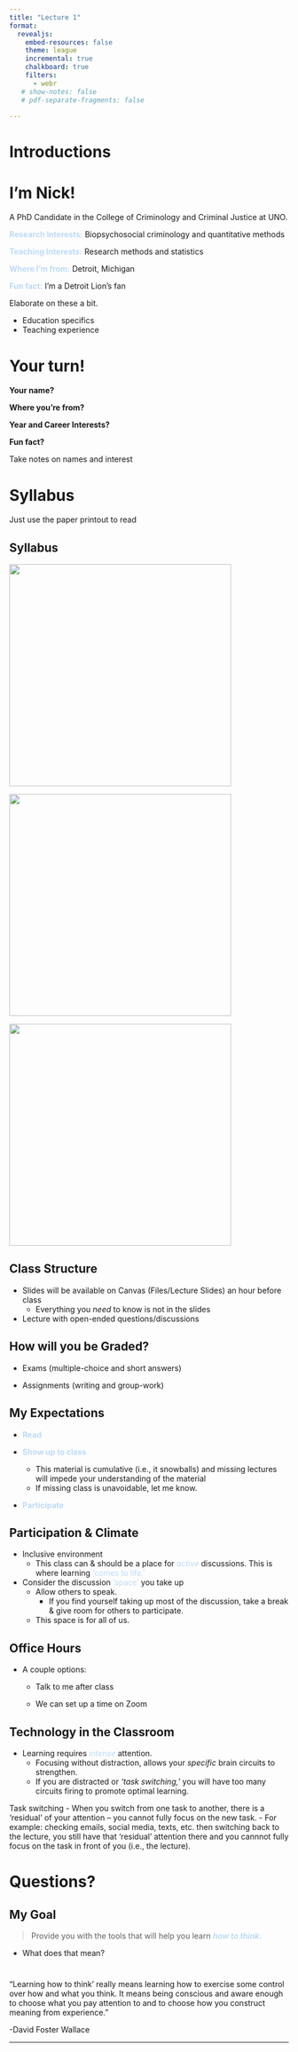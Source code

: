 ```yaml
---
title: "Lecture 1"
format:  
  revealjs:
    embed-resources: false
    theme: league
    incremental: true
    chalkboard: true
    filters:
      - webr
   # show-notes: false
   # pdf-separate-fragments: false
    
---
```


# Introductions

# I'm Nick!  

A PhD Candidate in the College of Criminology and Criminal Justice at UNO.

<span style="color:#bedaf7;">**Research Interests:**</span> Biopsychosocial criminology and quantitative methods

<span style="color:#bedaf7;">**Teaching Interests:**</span> Research methods and statistics

<span style="color:#bedaf7;">**Where I'm from:**</span> Detroit, Michigan

<span style="color:#bedaf7;">**Fun fact:**</span> I'm a Detroit Lion's fan 

::: {.notes}

Elaborate on these a bit. 

- Education specifics
- Teaching experience

:::

# Your turn!

**Your name?**

**Where you're from?**

**Year and Career Interests?**

**Fun fact?**

::: {.notes}

Take notes on names and interest 

:::

# Syllabus 

::: {.notes}

Just use the paper printout to read

:::

## Syllabus

::: {.r-stack}

![](Images/page1.png){.fragment width="400"}

![](Images/page2.png){.fragment width="400"}

![](Images/Page3.png){.fragment width="400"}
:::

## Class Structure

- Slides will be available on Canvas (Files/Lecture Slides) an hour before class 
  - Everything you *need* to know is not in the slides
  
- Lecture with open-ended questions/discussions 


## How will you be Graded? 

- Exams (multiple-choice and short answers)

- Assignments (writing and group-work)


## My Expectations 

- <span style="color:#bedaf7;">**Read**</span>

- <span style="color:#bedaf7;">**Show up to class**</span> 
  - This material is cumulative (i.e., it snowballs) and missing lectures will impede your understanding of the material
  - If missing class is unavoidable, let me know.

- <span style="color:#bedaf7;">**Participate**</span> 


## Participation & Climate 

- Inclusive environment 
  - This class can & should be a place for <span style="color:#bedaf7;">*active*</span> discussions. This is where learning <span style="color:#bedaf7;">'comes to life.'</span>
  
- Consider the discussion <span style="color:#bedaf7;">'space'</span> you take up
  - Allow others to speak. 
    - If you find yourself taking up most of the discussion, take a break & give room for others to participate. 
  - This space is for all of us.


## Office Hours 

- A couple options: 

  - Talk to me after class
  
  - We can set up a time on Zoom 
  
## Technology in the Classroom 

- Learning requires <span style="color:#bedaf7;">*intense*</span> attention. 
  - Focusing without distraction, allows your *specific* brain circuits to strengthen. 
  - If you are distracted or *'task switching,'* you will have too many circuits firing to promote optimal learning. 
  
::: {.notes}

Task switching
- When you switch from one task to another, there is a 'residual' of your attention – you cannot fully focus on the new task. 
- For example: checking emails, social media, texts, etc. then switching back to the lecture, you still have that 'residual' attention there and you cannnot fully focus on the task in front of you (i.e., the lecture). 
::: 

# Questions? 

## My Goal 

> Provide you with the tools that will help you learn <span style="color:#bedaf7;"> ***how to think.***</span>

- What does that mean? 

#  

"Learning how to think' really means learning how to exercise some control over how and what you think. It means being conscious and aware enough to choose what you pay attention to and to choose how you construct meaning from experience."   

-David Foster Wallace

---



